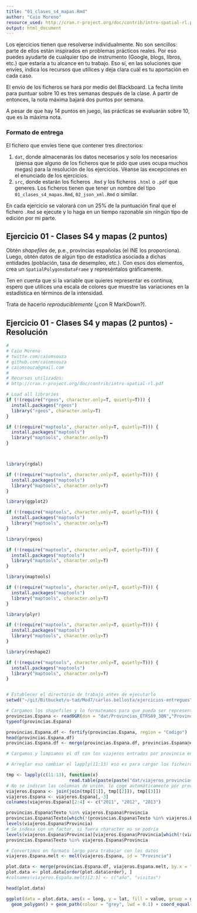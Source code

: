 ```yaml
---
title: "01_clases_s4_mapas.Rmd"
author: "Caio Moreno"
resource_used: http://cran.r-project.org/doc/contrib/intro-spatial-rl.pdf
output: html_document
---
```


Los ejercicios tienen que resolverse individualmente. No son sencillos: parte de ellos están inspirados en problemas prácticos reales. Por eso puedes ayudarte de cualquier tipo de instrumento (Google, blogs, libros, etc.) que estaría a tu alcance en tu trabajo. Eso sí, en las soluciones que envíes, indica los recursos que utilices y deja clara cuál es tu aportación en cada caso.

El envío de los ficheros se hará por medio del Blackboard. La fecha límite para puntuar sobre 10 es tres semanas después de la clase. A partir de entonces, la nota máxima bajará dos puntos por semana.

A pesar de que hay 14 puntos en juego, las prácticas se evaluarán sobre 10, que es la máxima nota.

### Formato de entrega

El fichero que envíes tiene que contener tres directorios:

1. `dat`, donde almacenarás los datos necesarios y solo los necesarios (piensa que alguno de los ficheros que te pido que uses ocupa muchos megas) para la resolución de los ejercicios. Véanse las excepciones en el enunciado de los ejercicios.
2. `src`, donde estarán los ficheros `.Rmd` y los ficheros `.html` o `.pdf` que generes. Los ficheros tienen que tener un nombre del tipo `01_clases_s4_mapas.Rmd`, `02_json_xml.Rmd` o similar. 

En cada ejercicio se valorará con un 25% de la puntuación final que el fichero `.Rmd` se ejecute y lo haga en un tiempo razonable sin ningún tipo de edición por mi parte.

## Ejercicio 01 - Clases S4 y mapas (2 puntos)

Obtén _shapefiles_ de, p.e., provincias españolas (el INE los proporciona). Luego, obtén datos de algún tipo de estadística asociada a dichas entidades (población, tasa de desempleo, etc.). Con esos dos elementos, crea un `SpatialPolygonsDataFrame` y represéntalos gráficamente.

Ten en cuenta que si la variable que quieres representar es continua, espero que utilices una escala de colores que muestre las variaciones en la estadística en términos de la intensidad.

Trata de hacerlo _reproduciblemente_ (¿con R MarkDown?). 

## Ejercicio 01 - Clases S4 y mapas (2 puntos) - Resolución



```r

#
# Caio Moreno
# twitte.com/caiomsouza
# github.com/caiomsouza
# caiomsouza@gmail.com
#
# Recursos utilizados:
# http://cran.r-project.org/doc/contrib/intro-spatial-rl.pdf

# Load all libraries
if (!(require("rgeos", character.only=T, quietly=T))) {
  install.packages("rgeos")
  library("rgeos", character.only=T)
}

if (!(require("maptools", character.only=T, quietly=T))) {
  install.packages("maptools")
  library("maptools", character.only=T)
}



library(rgdal)

if (!(require("maptools", character.only=T, quietly=T))) {
  install.packages("maptools")
  library("maptools", character.only=T)
}

library(ggplot2)

if (!(require("maptools", character.only=T, quietly=T))) {
  install.packages("maptools")
  library("maptools", character.only=T)
}

library(rgeos)

if (!(require("maptools", character.only=T, quietly=T))) {
  install.packages("maptools")
  library("maptools", character.only=T)
}

library(maptools)

if (!(require("maptools", character.only=T, quietly=T))) {
  install.packages("maptools")
  library("maptools", character.only=T)
}

library(plyr)

if (!(require("maptools", character.only=T, quietly=T))) {
  install.packages("maptools")
  library("maptools", character.only=T)
}

library(reshape2)

if (!(require("maptools", character.only=T, quietly=T))) {
  install.packages("maptools")
  library("maptools", character.only=T)
}


# Establecer el directorio de trabajo antes de ejecutarlo
setwd("~/git/Bitbucket/u-tad/Mod7/carlos.bellosta/ejercicios-entregues")

# Cargamos los shapefiles y lo formateamos para que pueda ser representado por ggplot2
provincias.Espana <- readOGR(dsn = "dat/Provincias_ETRS89_30N","Provincias_ETRS89_30N")
typeof(provincias.Espana)

provincias.Espana.df <- fortify(provincias.Espana, region = "Codigo")
head(provincias.Espana.df)
provincias.Espana.df <- merge(provincias.Espana.df, provincias.Espana@data, by.x = "id", by.y = "Codigo")

# Cargamos y limpiamos el df con los viajeros entrados por provincia en los últimos años (2011, 2012 y 2013 - Encuesta de ocupación hotelera)

# Arreglar eso cambiar el lapply(11:13) eso es para cargar los ficheiros de 11 a 13

tmp <- lapply(c(11:13), function(x) 
                        read.table(paste(paste("dat/viajeros_provincias_20", x, sep = ""), ".csv", sep = ""), sep = ";", header = T, encoding = "UTF-8"))
# No se indican las columnas de unión, lo coge automáticamente por provincia.
viajeros.Espana <- join(join(tmp[[1]], tmp[[2]]), tmp[[3]])
viajeros.Espana <- viajeros.Espana[,-3]
colnames(viajeros.Espana)[2:4] <- c("2011", "2012", "2013")

provincias.Espana$Texto %in% viajeros.Espana$Provincia
provincias.Espana$Texto[which(!(provincias.Espana$Texto %in% viajeros.Espana$Provincia))]
levels(viajeros.Espana$Provincia)
# Se indexa con un factor, si fuera character no se podría
levels(viajeros.Espana$Provincia)[viajeros.Espana$Provincia[which(!(viajeros.Espana$Provincia %in% provincias.Espana$Texto))]] <- c("Vizcaya", "Guipúzcoa", "Gerona", "Orense")
provincias.Espana$Texto %in% viajeros.Espana$Provincia

# Convertimos en formato largo para trabajar con los datos
viajeros.Espana.melt <- melt(viajeros.Espana, id = "Provincia")

plot.data <- merge(provincias.Espana.df, viajeros.Espana.melt, by.x = "Texto", by.y = "Provincia")
plot.data <- plot.data[order(plot.data$order), ]
#colnames(viajeros.España.melt)[2:3] <- c("año", "visitas")

head(plot.data)

ggplot(data = plot.data, aes(x = long, y = lat, fill = value, group = group)) + 
  geom_polygon() + geom_path(colour = "grey", lwd = 0.1) + coord_equal() + facet_wrap(~variable)



```

